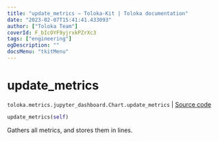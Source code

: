 ```yaml
---
title: "update_metrics — Toloka-Kit | Toloka documentation"
date: "2023-02-07T15:41:41.433093"
author: ["Toloka Team"]
coverId: F_bIcOYF9yjrxkPZrXc3
tags: ["engineering"]
ogDescription: ""
docsMenu: "tkitMenu"
---
```


# update_metrics
`toloka.metrics.jupyter_dashboard.Chart.update_metrics` | [Source code](https://github.com/Toloka/toloka-kit/blob/v1.1.3/src/metrics/jupyter_dashboard.py#L108)

```python
update_metrics(self)
```

Gathers all metrics, and stores them in lines.